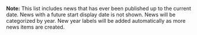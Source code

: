<div style="margin-bottom:2em">
<p>'''Note:''' This list includes news that has ever been published up to the current date. News with a future start display date is not shown. News will be categorized by year. New year labels will be added automatically as more news items are created.</p>
</div>
{{All news|all}}

